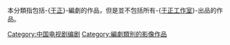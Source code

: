 {{noteTA
|T=zh-hans:分类:于正剧本作品;zh-hant:分類:于正劇本作品
}}
本分類指包括-{[[于正|于正]]}-編劇的作品，但是並不包括所有-{[[于正工作室|于正工作室]]}-出品的作品。

[[Category:中国电视剧编剧|Category:中国电视剧编剧]]
[[Category:編劇類別的影像作品|Category:編劇類別的影像作品]]